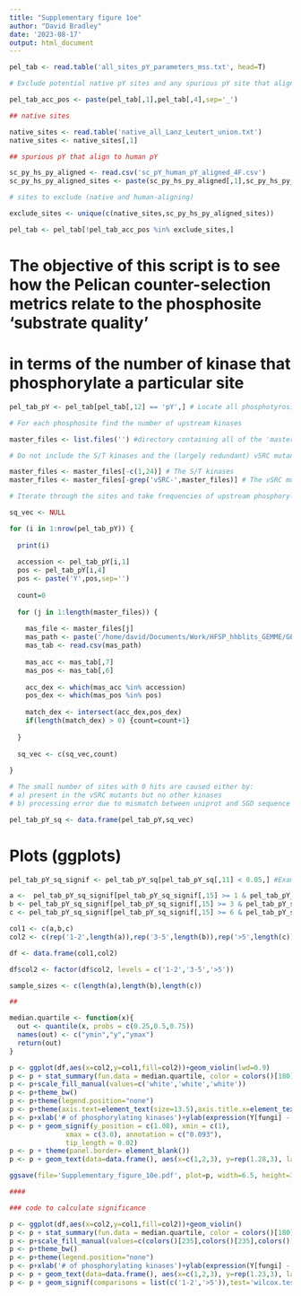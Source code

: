 ```yaml
---
title: "Supplementary figure 1oe"
author: "David Bradley"
date: '2023-08-17'
output: html_document
---
```


```r

pel_tab <- read.table('all_sites_pY_parameters_mss.txt', head=T)

# Exclude potential native pY sites and any spurious pY site that aligns to a human pY site 

pel_tab_acc_pos <- paste(pel_tab[,1],pel_tab[,4],sep='_')

## native sites

native_sites <- read.table('native_all_Lanz_Leutert_union.txt')
native_sites <- native_sites[,1]

## spurious pY that align to human pY

sc_py_hs_py_aligned <- read.csv('sc_pY_human_pY_aligned_4F.csv')
sc_py_hs_py_aligned_sites <- paste(sc_py_hs_py_aligned[,1],sc_py_hs_py_aligned[,3],sep='_')

# sites to exclude (native and human-aligning)

exclude_sites <- unique(c(native_sites,sc_py_hs_py_aligned_sites))

pel_tab <- pel_tab[!pel_tab_acc_pos %in% exclude_sites,]

```

# The objective of this script is to see how the Pelican counter-selection metrics relate to the phosphosite 'substrate quality'
# in terms of the number of kinase that phosphorylate a particular site

```r

pel_tab_pY <- pel_tab[pel_tab[,12] == 'pY',] # Locate all phosphotyrosines with associated Pelican data

# For each phosphosite find the number of upstream kinases

master_files <- list.files('') #directory containing all of the 'master' files for each kinase

# Do not include the S/T kinases and the (largely redundant) vSRC mutants

master_files <- master_files[-c(1,24)] # The S/T kinases
master_files <- master_files[-grep('vSRC-',master_files)] # The vSRC mutants

# Iterate through the sites and take frequencies of upstream phosphorylating kinases

sq_vec <- NULL

for (i in 1:nrow(pel_tab_pY)) {
  
  print(i)
  
  accession <- pel_tab_pY[i,1]
  pos <- pel_tab_pY[i,4]
  pos <- paste('Y',pos,sep='')
  
  count=0
  
  for (j in 1:length(master_files)) {
    
    mas_file <- master_files[j]   
    mas_path <- paste('/home/david/Documents/Work/HFSP_hhblits_GEMME/GEMME_master_files_weighted/',mas_file,sep='')
    mas_tab <- read.csv(mas_path)
    
    mas_acc <- mas_tab[,7]
    mas_pos <- mas_tab[,6]
    
    acc_dex <- which(mas_acc %in% accession)
    pos_dex <- which(mas_pos %in% pos)
    
    match_dex <- intersect(acc_dex,pos_dex)
    if(length(match_dex) > 0) {count=count+1}
      
  }
  
  sq_vec <- c(sq_vec,count)
  
}

# The small number of sites with 0 hits are caused either by:
# a) present in the vSRC mutants but no other kinases
# b) processing error due to mismatch between uniprot and SGD sequence

pel_tab_pY_sq <- data.frame(pel_tab_pY,sq_vec)

```

# Plots (ggplots)

```r

pel_tab_pY_sq_signif <- pel_tab_pY_sq[pel_tab_pY_sq[,11] < 0.05,] #Examine only sites designated as significant by Pelican

a <-  pel_tab_pY_sq_signif[pel_tab_pY_sq_signif[,15] >= 1 & pel_tab_pY_sq_signif[,15] <= 2,9]
b <- pel_tab_pY_sq_signif[pel_tab_pY_sq_signif[,15] >= 3 & pel_tab_pY_sq_signif[,15] <= 5,9]
c <- pel_tab_pY_sq_signif[pel_tab_pY_sq_signif[,15] >= 6 & pel_tab_pY_sq_signif[,15] <= 30,9]

col1 <- c(a,b,c)
col2 <- c(rep('1-2',length(a)),rep('3-5',length(b)),rep('>5',length(c)))

df <- data.frame(col1,col2)

df$col2 <- factor(df$col2, levels = c('1-2','3-5','>5'))

sample_sizes <- c(length(a),length(b),length(c))

##

median.quartile <- function(x){
  out <- quantile(x, probs = c(0.25,0.5,0.75))
  names(out) <- c("ymin","y","ymax")
  return(out) 
}

p <- ggplot(df,aes(x=col2,y=col1,fill=col2))+geom_violin(lwd=0.9)
p <- p + stat_summary(fun.data = median.quartile, color = colors()[180], lwd=0.90, position = position_dodge(width = 0.80))
p <- p+scale_fill_manual(values=c('white','white','white'))
p <- p+theme_bw()
p <- p+theme(legend.position="none")
p <- p+theme(axis.text=element_text(size=13.5),axis.title.x=element_text(size=12.5,face="plain"),axis.title.y=element_text(size=16.5,face="plain"),plot.title=element_text(size=12,face='bold'))
p <- p+xlab('# of phosphorylating kinases')+ylab(expression(Y[fungi] - Y[metazoa] ~  (pi[Pelican])))
p <- p + geom_signif(y_position = c(1.08), xmin = c(1), 
              xmax = c(3.0), annotation = c("0.093"),
              tip_length = 0.02)
p <- p + theme(panel.border= element_blank())
p <- p + geom_text(data=data.frame(), aes(x=c(1,2,3), y=rep(1.28,3), label=sample_sizes), size=4.85, inherit.aes = F)

ggsave(file='Supplementary_figure_10e.pdf', plot=p, width=6.5, height=3.65)

####

### code to calculate significance

p <- ggplot(df,aes(x=col2,y=col1,fill=col2))+geom_violin()
p <- p + stat_summary(fun.data = median.quartile, color = colors()[180], lwd=0.90, position = position_dodge(width = 0.80))
p <- p+scale_fill_manual(values=c(colors()[235],colors()[235],colors()[235]))
p <- p+theme_bw()
p <- p+theme(legend.position="none")
p <- p+xlab('# of phosphorylating kinases')+ylab(expression(Y[fungi] - Y[metazoa] ~  (pi[Pelican])))
p <- p + geom_text(data=data.frame(), aes(x=c(1,2,3), y=rep(1.23,3), label=sample_sizes), size=3.65, inherit.aes = F)
p <- p + geom_signif(comparisons = list(c('1-2','>5')),test='wilcox.test',test.args=list(alternative = "two.sided"))

```

